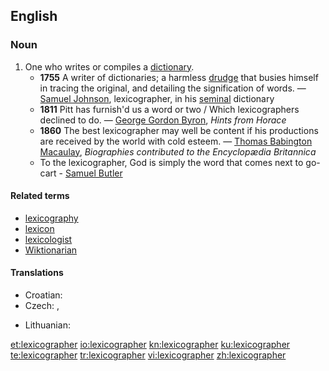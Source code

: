 ==English==
{{wikipedia}}

===Noun===
{{en-noun}}

# One who writes or compiles a [[dictionary]].
#* '''1755''' A writer of dictionaries; a harmless [[drudge]] that busies himself in tracing the original, and detailing the signification of words. &mdash; [[w:Samuel Johnson|Samuel Johnson]], lexicographer, in his [[seminal]] dictionary
#* '''1811''' Pitt has furnish'd us a word or two / Which lexicographers declined to do. &mdash; [[w:George Gordon Byron|George Gordon Byron]], ''Hints from Horace''
#* '''1860''' The best lexicographer may well be content if his productions are received by the world with cold esteem. &mdash; [[w:Thomas Babington Macaulay|Thomas Babington Macaulay]], ''Biographies contributed to the Encyclopædia Britannica''
#* To the lexicographer, God is simply the word that comes next to go-cart - [[q:Samuel Butler|Samuel Butler]]

====Related terms====
* [[lexicography]]
* [[lexicon]]
* [[lexicologist]]
* [[Wiktionarian]]

====Translations====
{{trans-top|one who writes or compiles a dictionary}}
* Croatian: {{t-|hr|leksikograf|m}}
* Czech: {{t-|cs|lexikograf|m}}, {{t-|cs|slovníkář|m}}
{{trans-mid}}
* Lithuanian: {{t|lt|leksikografas|m|xs=Lithuanian}}
{{trans-bottom}}

[[et:lexicographer]]
[[io:lexicographer]]
[[kn:lexicographer]]
[[ku:lexicographer]]
[[te:lexicographer]]
[[tr:lexicographer]]
[[vi:lexicographer]]
[[zh:lexicographer]]